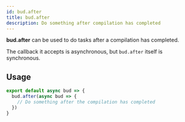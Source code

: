 ```yaml
---
id: bud.after
title: bud.after
description: Do something after compilation has completed
---
```


**bud.after** can be used to do tasks after a compilation has completed.

The callback it accepts is asynchronous, but `bud.after` itself is synchronous.

## Usage

```typescript
export default async bud => {
  bud.after(async bud => {
    // Do something after the compilation has completed
  })
}
```
